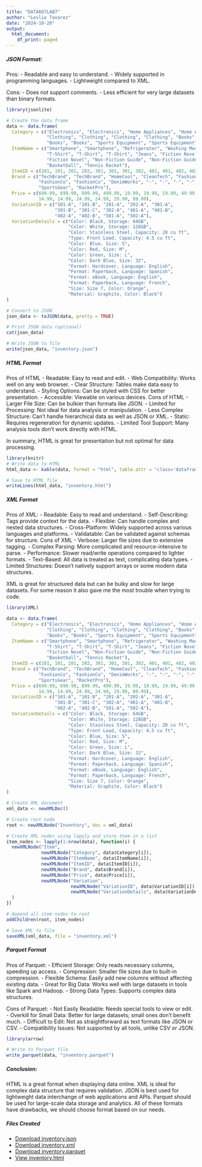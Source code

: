 ```yaml
---
title: "DATA607LAB7"
author: "Leslie Tavarez"
date: "2024-10-20"
output:
  html_document:
    df_print: paged
---
```

##### JSON Format: 
Pros:
- Readable and easy to understand.
- Widely supported in programming languages.
- Lightweight compared to XML.


Cons:
- Does not support comments.
- Less efficient for very large datasets than binary formats.


```r
library(jsonlite)

# Create the data frame
data <- data.frame(
  Category = c("Electronics", "Electronics", "Home Appliances", "Home Appliances", 
               "Clothing", "Clothing", "Clothing", "Clothing", "Books", "Books", 
               "Books", "Books", "Sports Equipment", "Sports Equipment"),
  ItemName = c("Smartphone", "Smartphone", "Refrigerator", "Washing Machine", 
               "T-Shirt", "T-Shirt", "T-Shirt", "Jeans", "Fiction Novel", 
               "Fiction Novel", "Non-Fiction Guide", "Non-Fiction Guide", 
               "Basketball", "Tennis Racket"),
  ItemID = c(101, 101, 201, 202, 301, 301, 301, 302, 401, 401, 402, 402, 501, 502),
  Brand = c("TechBrand", "TechBrand", "HomeCool", "CleanTech", "FashionCo", 
            "FashionCo", "FashionCo", "DenimWorks", "-", "-", "-", "-", 
            "SportsGear", "RacketPro"),
  Price = c(699.99, 699.99, 899.99, 499.99, 19.99, 19.99, 19.99, 49.99, 
            14.99, 14.99, 24.99, 24.99, 29.99, 89.99),
  VariationID = c("101-A", "101-B", "201-A", "202-A", "301-A", 
                  "301-B", "301-C", "302-A", "401-A", "401-B", 
                  "402-A", "402-B", "501-A", "502-A"),
  VariationDetails = c("Color: Black, Storage: 64GB", 
                       "Color: White, Storage: 128GB", 
                       "Color: Stainless Steel, Capacity: 20 cu ft", 
                       "Type: Front Load, Capacity: 4.5 cu ft", 
                       "Color: Blue, Size: S", 
                       "Color: Red, Size: M", 
                       "Color: Green, Size: L", 
                       "Color: Dark Blue, Size: 32", 
                       "Format: Hardcover, Language: English", 
                       "Format: Paperback, Language: Spanish", 
                       "Format: eBook, Language: English", 
                       "Format: Paperback, Language: French", 
                       "Size: Size 7, Color: Orange", 
                       "Material: Graphite, Color: Black")
)

# Convert to JSON
json_data <- toJSON(data, pretty = TRUE)

# Print JSON data (optional)
cat(json_data)

# Write JSON to file
write(json_data, "inventory.json")
```

##### HTML Format

Pros of HTML
- Readable: Easy to read and edit.
- Web Compatibility: Works well on any web browser.
- Clear Structure: Tables make data easy to understand.
- Styling Options: Can be styled with CSS for better presentation.
- Accessible: Viewable on various devices.
Cons of HTML
- Larger File Size: Can be bulkier than formats like JSON.
- Limited for Processing: Not ideal for data analysis or manipulation.
- Less Complex Structure: Can't handle hierarchical data as well as JSON or XML.
- Static: Requires regeneration for dynamic updates.
- Limited Tool Support: Many analysis tools don’t work directly with HTML.

In summary, HTML is great for presentation but not optimal for data processing.

```r
library(knitr)
# Write data to HTML
html_data <- kable(data, format = "html", table.attr = "class='dataframe'")

# Save to HTML file
writeLines(html_data, "inventory.html")
```

##### XML Format

Pros of XML:
- Readable: Easy to read and understand.
- Self-Describing: Tags provide context for the data.
- Flexible: Can handle complex and nested data structures.
- Cross-Platform: Widely supported across various languages and platforms.
- Validatable: Can be validated against schemas for structure.
Cons of XML
- Verbose: Larger file sizes due to extensive tagging.
- Complex Parsing: More complicated and resource-intensive to parse.
- Performance: Slower read/write operations compared to lighter formats.
- Text-Based: All data is treated as text, complicating data types.
- Limited Structures: Doesn't natively support arrays or some modern data structures.

XML is great for structured data but can be bulky and slow for large datasets. For some reason it also gave me the most trouble when trying to code.

```r
library(XML)

data <- data.frame(
  Category = c("Electronics", "Electronics", "Home Appliances", "Home Appliances", 
               "Clothing", "Clothing", "Clothing", "Clothing", "Books", "Books", 
               "Books", "Books", "Sports Equipment", "Sports Equipment"),
  ItemName = c("Smartphone", "Smartphone", "Refrigerator", "Washing Machine", 
               "T-Shirt", "T-Shirt", "T-Shirt", "Jeans", "Fiction Novel", 
               "Fiction Novel", "Non-Fiction Guide", "Non-Fiction Guide", 
               "Basketball", "Tennis Racket"),
  ItemID = c(101, 101, 201, 202, 301, 301, 301, 302, 401, 401, 402, 402, 501, 502),
  Brand = c("TechBrand", "TechBrand", "HomeCool", "CleanTech", "FashionCo", 
            "FashionCo", "FashionCo", "DenimWorks", "-", "-", "-", "-", 
            "SportsGear", "RacketPro"),
  Price = c(699.99, 699.99, 899.99, 499.99, 19.99, 19.99, 19.99, 49.99, 
            14.99, 14.99, 24.99, 24.99, 29.99, 89.99),
  VariationID = c("101-A", "101-B", "201-A", "202-A", "301-A", 
                  "301-B", "301-C", "302-A", "401-A", "401-B", 
                  "402-A", "402-B", "501-A", "502-A"),
  VariationDetails = c("Color: Black, Storage: 64GB", 
                       "Color: White, Storage: 128GB", 
                       "Color: Stainless Steel, Capacity: 20 cu ft", 
                       "Type: Front Load, Capacity: 4.5 cu ft", 
                       "Color: Blue, Size: S", 
                       "Color: Red, Size: M", 
                       "Color: Green, Size: L", 
                       "Color: Dark Blue, Size: 32", 
                       "Format: Hardcover, Language: English", 
                       "Format: Paperback, Language: Spanish", 
                       "Format: eBook, Language: English", 
                       "Format: Paperback, Language: French", 
                       "Size: Size 7, Color: Orange", 
                       "Material: Graphite, Color: Black")
)

# Create XML document
xml_data <- newXMLDoc()

# Create root node
root <- newXMLNode("Inventory", doc = xml_data)

# Create XML nodes using lapply and store them in a list
item_nodes <- lapply(1:nrow(data), function(i) {
  newXMLNode("Item",
             newXMLNode("Category", data$Category[i]),
             newXMLNode("ItemName", data$ItemName[i]),
             newXMLNode("ItemID", data$ItemID[i]),
             newXMLNode("Brand", data$Brand[i]),
             newXMLNode("Price", data$Price[i]),
             newXMLNode("Variation",
                        newXMLNode("VariationID", data$VariationID[i]),
                        newXMLNode("VariationDetails", data$VariationDetails[i]))
  )
})

# Append all item nodes to root
addChildren(root, item_nodes)

# Save XML to file
saveXML(xml_data, file = "inventory.xml")
```
##### Parquet Format 

Pros of Parquet: 
- Efficient Storage: Only reads necessary columns, speeding up access.
- Compression: Smaller file sizes due to built-in compression.
- Flexible Schema: Easily add new columns without affecting existing data.
- Great for Big Data: Works well with large datasets in tools like Spark and Hadoop.
- Strong Data Types: Supports complex data structures.

Cons of Parquet:
- Not Easily Readable: Needs special tools to view or edit.
- Overkill for Small Data: Better for large datasets; small ones don’t benefit much.
- Difficult to Edit: Not as straightforward as text formats like JSON or CSV.
- Compatibility Issues: Not supported by all tools, unlike CSV or JSON.
```r
library(arrow)

# Write to Parquet file
write_parquet(data, "inventory.parquet")
```

##### Conclusion: 

HTML is a great format when displaying data online. XML is ideal for complex data structure that requires validation. JSON is best used for lightweight data interchange of web applications and APIs. Parquet should be used for large-scale data storage and analytics. All of these formats have drawbacks, we should choose format based on our needs. 

##### Files Created
- [Download inventory.json](inventory.json)
- [Download inventory.xml](inventory.xml)
- [Download inventory.parquet](inventory.parquet)
- [View inventory.html](inventory.html)
